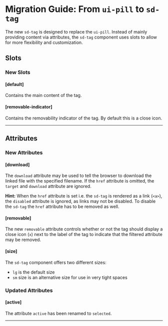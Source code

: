 
<Meta title="Docs/Migration/ui-pill" />

# Migration Guide: From `ui-pill` to `sd-tag`

The new `sd-tag` is designed to replace the `ui-pill`. Instead of mainly providing content via attributes, the `sd-tag` component uses slots to allow for more flexibility and customization.

## Slots

### New Slots

#### [default]

Contains the main content of the tag.

#### [removable-indicator]

Contains the removability indicator of the tag. By default this is a close icon.

<hr />

## Attributes

### New Attributes

#### [download]

The `download` attribute may be used to tell the browser to download the linked file with the specified filename. If the `href` attribute is omitted, the `target` and `download` attribute are ignored.

**Hint:** When the `href` attribute is set i.e. the `sd-tag` is rendered as a link (`<a>`), the `disabled` attribute is ignored, as links may not be disabled. To disable the `sd-tag` the `href` attribute has to be removed as well.

#### [removable]

The new `removable` attribute controls whether or not the tag should display a close icon (`x`) next to the label of the tag to indicate that the filtered attribute may be removed.

#### [size]

The `sd-tag` component offers two different sizes:

- `lg` is the default size
- `sm` size is an alternative size for use in very tight spaces

### Updated Attributes

#### [active]

The attribute `active` has been renamed to `selected`.

<hr />
